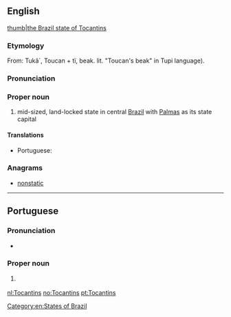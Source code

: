==English==
{{wikipedia}}
[[file:Brazil State Tocantins.svg|thumb|the Brazil state of Tocantins]]
===Etymology===
From: Tukã´, Toucan + tï, beak. lit. "Toucan's beak" in Tupi language).
===Pronunciation===
{{rfp||en}}
===Proper noun===
{{en-proper noun}}

# mid-sized, land-locked state in central [[Brazil]] with [[Palmas]] as its state capital

====Translations====
{{trans-top|state in central Brazil}}
* Portuguese: {{t|pt|Tocantins|m}}
{{trans-mid}}
{{trans-bottom}}

===Anagrams===
* [[nonstatic#English|nonstatic]]


[[Category:en:States of Brazil]]

----

==Portuguese==

===Pronunciation===
* {{a|Brazil}} {{IPA|/ˌto.kɐ̃.ˈtʃĩs/|lang=pt}}

===Proper noun===
{{pt-proper noun|m}}

# {{l|en|Tocantins}} {{gloss|a state in northern Brazil}}

{{catlangcode|pt|States of Brazil}}

[[nl:Tocantins]]
[[no:Tocantins]]
[[pt:Tocantins]]